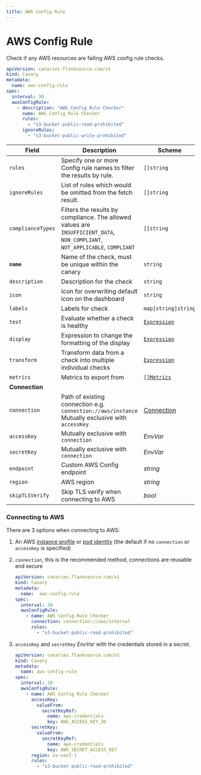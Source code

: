 ```yaml
---
title: AWS Config Rule
---
```


# <Icon name="aws-config" /> AWS Config Rule

Check if any AWS resources are failing AWS config rule checks.

```yaml
apiVersion: canaries.flanksource.com/v1
kind: Canary
metadata:
  name: aws-config-rule
spec:
  interval: 30
  awsConfigRule:
    - description: "AWS Config Rule Checker"
      name: AWS Config Rule Checker
      rules:
        - "s3-bucket-public-read-prohibited"
      ignoreRules:
        - "s3-bucket-public-write-prohibited"
```

| Field             | Description                                                  | Scheme                                            | Required |
| ----------------- | ------------------------------------------------------------ | ------------------------------------------------- | -------- |
| `rules`           | Specify one or more Config rule names to filter the results by rule. | `[]string`                                        |          |
| `ignoreRules`     | List of rules which would be omitted from the fetch result.  | `[]string`                                        |          |
| `complianceTypes` | Filters the results by compliance. The allowed values are `INSUFFICIENT_DATA`, `NON_COMPLIANT`, `NOT_APPLICABLE`, `COMPLIANT` | `[]string`                                        |          |
| **`name`**    | Name of the check, must be unique within the canary         | `string`                                     | Yes      |
| `description` | Description for the check                                   | `string`                                     |          |
| `icon`        | Icon for overwriting default icon on the dashboard          | `string`                                     |          |
| `labels`      | Labels for check                                            | `map[string]string`                          |          |
| `test`        | Evaluate whether a check is healthy                         | [`Expression`](../concepts/health-evaluation)  |          |
| `display`     | Expression to change the formatting of the display          | [`Expression`](../concepts/display-formatting) |          |
| `transform`   | Transform data from a check into multiple individual checks | [`Expression`](../concepts/transforms)          |          |
| `metrics`     | Metrics to export from                                      | [`[]Metrics`](../concepts/metrics-exporter)    |          |
| **Connection**    |                                                              |                                                   |          |
| `connection`      | Path of existing connection e.g. `connection://aws/instance` <br />Mutually exclusive with `accessKey` <br /> <Commercial /> | [Connection](../concepts/connections)             |          |
| `accessKey`       | Mutually exclusive with `connection`                         | <CommonLink to="authentication" anchor="envvar">*EnvVar*</CommonLink> | Yes      |
| `secretKey`       | Mutually exclusive with `connection`                         | <CommonLink to="authentication" anchor="envvar">*EnvVar*</CommonLink> | Yes      |
| `endpoint`        | Custom AWS Config endpoint                                   | *string*                                          |          |
| `region`          | AWS region                                                   | *string*                                          |          |
| `skipTLSVerify`   | Skip TLS verify when connecting to AWS                       | *bool*                                            |          |

### Connecting to AWS

There are 3 options when connecting to AWS:

1. An AWS [instance profile](https://docs.aws.amazon.com/AWSEC2/latest/UserGuide/iam-roles-for-amazon-ec2.html) or [pod identity](https://docs.aws.amazon.com/eks/latest/userguide/pod-configuration.html) (the default if no `connection` or `accessKey` is specified)

2. `connection`, this is the recommended method, connections are reusable and secure

    ```yaml title="aws-connection.yaml"
    apiVersion: canaries.flanksource.com/v1
    kind: Canary
    metadata:
      name:  aws-config-rule
    spec:
      interval: 30
      awsConfigRule:
        - name: AWS Config Rule Checker
          connection: connection://aws/internal
          rules:
            - "s3-bucket-public-read-prohibited"
    ```

3. `accessKey` and `secretKey` <CommonLink to="authentication" anchor="envvar">*EnvVar*</CommonLink> with the credentials stored in a secret.

    ```yaml title="aws.yaml"
    apiVersion: canaries.flanksource.com/v1
    kind: Canary
    metadata:
      name: aws-config-rule
    spec:
      interval: 30
      awsConfigRule:
        - name: AWS Config Rule Checker
          accessKey:
            valueFrom:
              secretKeyRef:
                name: aws-credentials
                key: AWS_ACCESS_KEY_ID
          secretKey:
            valueFrom:
              secretKeyRef:
                name: aws-credentials
                key: AWS_SECRET_ACCESS_KEY
          region: us-east-1
          rules:
            - "s3-bucket-public-read-prohibited"
    ```
